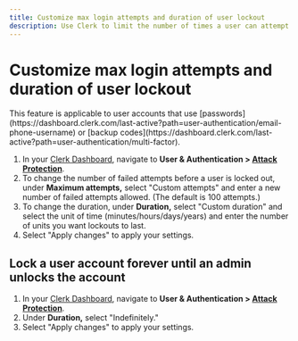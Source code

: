 ```yaml
---
title: Customize max login attempts and duration of user lockout
description: Use Clerk to limit the number of times a user can attempt to log in before they are locked out of their account and how long such lockouts last.
---
```


# Customize max login attempts and duration of user lockout

<Callout type="info">
This feature is applicable to user accounts that use [passwords](https://dashboard.clerk.com/last-active?path=user-authentication/email-phone-username) or [backup codes](https://dashboard.clerk.com/last-active?path=user-authentication/multi-factor).
</Callout>

1. In your [Clerk Dashboard](https://dashboard.clerk.com/), navigate to **User & Authentication > [Attack Protection](https://dashboard.clerk.com/last-active?path=user-authentication/attack-protection)**.
2. To change the number of failed attempts before a user is locked out, under **Maximum attempts,** select "Custom attempts" and enter a new number of failed attempts allowed. (The default is 100 attempts.)
3. To change the duration, under **Duration,** select "Custom duration" and select the unit of time (minutes/hours/days/years) and enter the number of units you want lockouts to last.
4. Select "Apply changes" to apply your settings.

<Images
width={1512}
height={914}
src="/docs/images/security/userlock_custom-attempts-and-duration.png"
alt=" "
/>

## Lock a user account forever until an admin unlocks the account

1. In your [Clerk Dashboard](https://dashboard.clerk.com/), navigate to **User & Authentication > [Attack Protection](https://dashboard.clerk.com/last-active?path=user-authentication/attack-protection)**.
2. Under **Duration,** select "Indefinitely."
3. Select "Apply changes" to apply your settings.

<Images
width={1512}
height={914}
src="/docs/images/security/userlock_indefinite.png"
alt=" "
/>